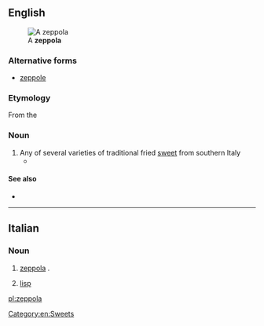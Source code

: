 ==English==
[[File:Zeppula.jpg|thumb|A '''zeppola''']]

===Alternative forms===
* [[zeppole]]

===Etymology===
From the {{etyl|it|en}} {{m|it|zeppola}}

===Noun===
{{en-noun|zeppole}}

# Any of several varieties of traditional fried [[sweet]] from southern Italy
#* {{quote-news|2009|January 25|Jeff Vandam|Brio Inside the Brownstones|New York Times|url=http://www.nytimes.com/2009/01/25/realestate/25livi.html
|passage=These days it might be easier to pick up a Wi-Fi signal than a rice ball or some '''zeppole''', but what’s nice is that the zeppole are still here: the neighborhood’s old guard has remained reassuringly in place.}}

====See also====
* {{pedialite}}

[[Category:en:Sweets]]

----

==Italian==

===Noun===
{{wikipedia|lang=it}}
{{it-noun|f|zeppole}}

# [[#English|zeppola]] {{gloss|any of several varieties of traditional fried [[sweet]] from southern Italy}}.
# {{label|it|colloquial}} [[lisp]] {{gloss|mispronunciation of the sounds /s/ and /z/}}

[[pl:zeppola]]